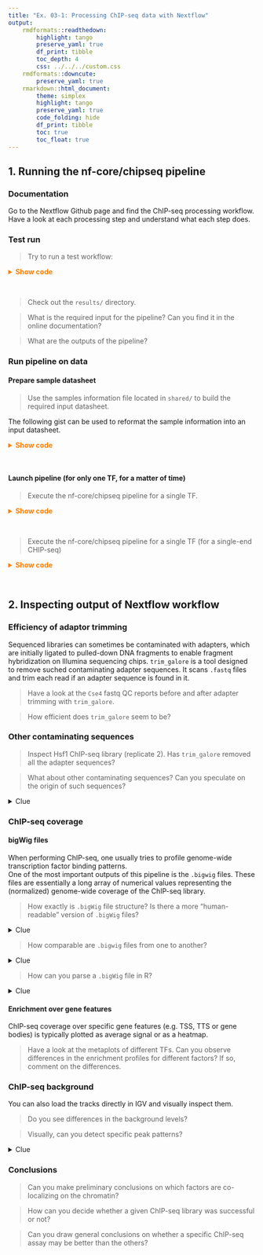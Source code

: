 ```yaml
---
title: "Ex. 03-1: Processing ChIP-seq data with Nextflow"
output: 
    rmdformats::readthedown: 
        highlight: tango
        preserve_yaml: true
        df_print: tibble
        toc_depth: 4
        css: ../../../custom.css
    rmdformats::downcute: 
        preserve_yaml: true
    rmarkdown::html_document: 
        theme: simplex
        highlight: tango
        preserve_yaml: true
        code_folding: hide
        df_print: tibble
        toc: true
        toc_float: true
---
```


## 1. Running the nf-core/chipseq pipeline

### Documentation 

Go to the Nextflow Github page and find the ChIP-seq processing workflow.  
Have a look at each processing step and understand what each step does. 

### Test run 

> Try to run a test workflow: 

<details><summary style="color: #ff7f00; font-weight: bold">Show code</summary><p>
```sh
nextflow run nf-core/chipseq -profile test,singularity
```
</p></details><br>

> Check out the `results/` directory.  

> What is the required input for the pipeline? Can you find it in the online documentation?  

> What are the outputs of the pipeline? 

### Run pipeline on data 

#### Prepare sample datasheet 

> Use the samples information file located in `shared/` to build the required input datasheet. 

The following gist can be used to reformat the sample information into an input datasheet. 

<details><summary style="color: #ff7f00; font-weight: bold">Show code</summary><p>
```r
samples <- read.table('shared/ChIP-seq_samples.txt', header = TRUE, sep = '\t')
samples
samples$ctl <- paste0("control_", samples$Assay)[match(samples$ctl, samples$Run)]
samples$Transcription_factor[samples$Transcription_factor == 'Neg'] = paste0("control_", samples$Assay)[samples$Transcription_factor == 'Neg']
tab <- data.frame(
    group = samples$Transcription_factor,
    replicate = samples$Replicate,
    fastq_1 = samples$reads_1,
    fastq_2 = samples$reads_2,
    antibody = samples$Transcription_factor,
    control = samples$ctl
)
tab[is.na(tab)] = ''
tab$control[tab$control == ''] <- 'control_ChIP-Exo'
tab$control[grepl('control', tab$group)] <- ''
tab$antibody[grepl('control', tab$group)] <- ''
write.csv(tab, 'ChIP-seq_design.csv', quote = FALSE, row.names = FALSE)
tab
```
</p></details><br>

#### Launch pipeline (for only one TF, for a matter of time)

> Execute the nf-core/chipseq pipeline for a single TF. 

<details><summary style="color: #ff7f00; font-weight: bold">Show code</summary><p>
```sh
NXF_OPTS='-Xms1g -Xmx4g'
grep -P "^group|^Reb1|^control_ChIP-Exo" shared/ChIP-seq_design.csv > shared/ChIP-seq_subset_design.csv
nextflow run nf-core/chipseq \
    -profile singularity \
    --input shared/ChIP-seq_subset_design.csv \
    --genome 'R64-1-1' \
    --max_cpus '1' \
    --max_memory '8.GB' \
    --save_trimmed false \
    --narrow_peak true \
    --skip_plot_fingerprint \
    --skip_spp
```
</p></details><br>

> Execute the nf-core/chipseq pipeline for a single TF (for a single-end CHIP-seq) 

<details><summary style="color: #ff7f00; font-weight: bold">Show code</summary><p>
```sh
NXF_OPTS='-Xms1g -Xmx4g'
nextflow run nf-core/chipseq \
    -profile singularity \
    -resume \
    --input shared/ChIP-seq_design_2.csv \
    --genome 'R64-1-1' \
    --single_end \
    --max_cpus '5' \
    --max_memory '28.GB' \
    --save_trimmed false \
    --narrow_peak true \
    --skip_plot_fingerprint \
    --skip_spp
```
</p></details><br>

## 2. Inspecting output of Nextflow workflow

### Efficiency of adaptor trimming 

Sequenced libraries can sometimes be contaminated with adapters, which are initially ligated to 
pulled-down DNA fragments to enable fragment hybridization on Illumina sequencing chips. 
`trim_galore` is a tool designed to remove suched contaminating adapter sequences. It scans `.fastq` files 
and trim each read if an adapter sequence is found in it. 

> Have a look at the `Cse4` fastq QC reports before and after adapter trimming with `trim_galore`.  

> How efficient does `trim_galore` seem to be?

### Other contaminating sequences

> Inspect Hsf1 ChIP-seq library (replicate 2). Has `trim_galore` removed all the adapter sequences?  

> What about other contaminating sequences? Can you speculate on the origin of such sequences?

<details><summary>Clue</summary>
<p>
Is there any difference in the experimental approaches used to ChIP Hsf1 and Cse4?
</p>
</details>

### ChIP-seq coverage

#### bigWig files

When performing ChIP-seq, one usually tries to profile genome-wide transcription factor binding patterns.  
One of the most important outputs of this pipeline is the `.bigwig` files. These files are essentially 
a long array of numerical values representing the (normalized) genome-wide coverage of the ChIP-seq 
library. 

> How exactly is `.bigWig` file structure? Is there a more "human-readable" version of `.bigWig` files? 

<details><summary>Clue</summary>
<p>
Check out documentation provided by UCSC:  
See [bigWig](http://genome.ucsc.edu/goldenPath/help/bigWig.html) and [wig](http://genome.ucsc.edu/goldenPath/help/wiggle.html) documentation.
</p>
</details>

> How comparable are `.bigwig` files from one to another? 

<details><summary>Clue</summary>
<p>
Have a look at the content of the folder `results/bwa/mergedLibrary/bigwig/scale/`. 
</p>
</details>

> How can you parse a `.bigWig` file in R? 

<details><summary>Clue</summary>
<p>
Check out rrtacklayer package from Bioconductor:
See [bigWig](http://genome.ucsc.edu/goldenPath/help/bigWig.html) and [wig](http://genome.ucsc.edu/goldenPath/help/wiggle.html) documentation.
</p>
</details>

#### Enrichment over gene features

ChIP-seq coverage over specific gene features (e.g. TSS, TTS or gene bodies) is typically 
plotted as average signal or as a heatmap. 

> Have a look at the metaplots of different TFs. Can you observe differences in the enrichment profiles
for different factors? If so, comment on the differences. 

### ChIP-seq background

You can also load the tracks directly in IGV and visually inspect them.  

> Do you see differences in the background levels?  

> Visually, can you detect specific peak patterns?

<details><summary>Clue</summary>
<p>
Load all the tracks from Reja et al., 2015. Which type of genes have peaks? And which combinations of factors can you identify?  
Load the tracks from Cook et al., 2012. What do you observe?  
Now load Cse4 track. Is the coverage different? Where is it enriched at? Where is Cse4 supposed to be enriched in nuclei?  
</p>
</details>

### Conclusions 

> Can you make preliminary conclusions on which factors are co-localizing on the chromatin? 

> How can you decide whether a given ChIP-seq library was successful or not? 

> Can you draw general conclusions on whether a specific ChIP-seq assay may be better than the others?


